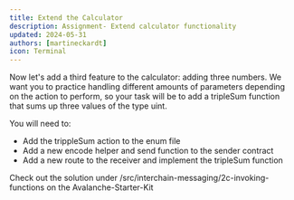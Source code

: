 ```yaml
---
title: Extend the Calculator
description: Assignment- Extend calculator functionality
updated: 2024-05-31
authors: [martineckardt]
icon: Terminal
---
```


Now let's add a third feature to the calculator: adding three numbers. We want you to practice handling different amounts of parameters depending on the action to perform, so your task will be to add a tripleSum function that sums up three values of the type uint. 

You will need to:

- Add the trippleSum action to the enum file
- Add a new encode helper and send function to the sender contract
- Add a new route to the receiver and implement the tripleSum function

Check out the solution under /src/interchain-messaging/2c-invoking-functions on the Avalanche-Starter-Kit
